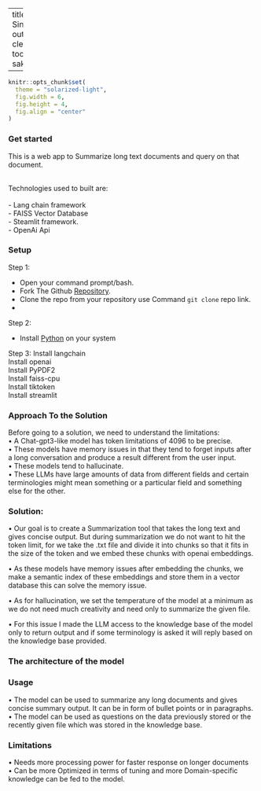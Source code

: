 
---
title: "Readme"
author: "Jaspreet Singh"
date: "2023-04-15"
output: 
  cleanrmd::html_document_clean:
    toc: true
    float_toc: true
    theme: sakura
    
---

```r
knitr::opts_chunk$set(
  theme = "solarized-light",
  fig.width = 6,
  fig.height = 4,
  fig.align = "center"
)
```

### Get started 

This is a web app to Summarize long text documents and query on that document. 

<br> 
Technologies used to built are: 
<br>  
- Lang chain framework<br>
- FAISS Vector Database<br> 
- Steamlit framework.<br>
- OpenAi Api<br>

### Setup

Step 1:

- Open your command prompt/bash.
- Fork The Github [Repository](https://github.com/singhjaspreetb/Summerization-LLM).
- Clone the repo from your repository use Command `git clone` repo link.
- 
<br>

Step 2:

- Install [Python](https://youtu.be/0QibxSdnWW4) on your system 
<br>

Step 3:
Install langchain
<br>
Install openai
<br>
Install PyPDF2
<br>
Install faiss-cpu
<br>
Install tiktoken
<br>
Install streamlit

### Approach To the Solution
Before going to a solution, we need to understand the limitations:
<br>
•	A Chat-gpt3-like model has token limitations of 4096 to be precise.
<br>
•	These models have memory issues in that they tend to forget inputs after a long conversation and produce a result different from the user input.
<br>
•	These models tend to hallucinate.
<br>
•	These LLMs have large amounts of data from different fields and certain terminologies might mean something or a particular field and something else for the other.

### Solution:
•	Our goal is to create a Summarization tool that takes the long text and gives concise output. But during summarization we do not want to hit the token limit, for we take the .txt file and divide it into chunks so that it fits in the size of the token and we embed these chunks with openai embeddings.

•	As these models have memory issues after embedding the chunks, we make a semantic index of these embeddings and store them in a vector database this can solve the memory issue.

•	As for hallucination, we set the temperature of the model at a minimum as we do not need much creativity and need only to summarize the given file.

•	For this issue I made the LLM access to the knowledge base of the model only to return output and if some terminology is asked it will reply based on the knowledge base provided. 


 
### The architecture of the model
 

### Usage
•	The model can be used to summarize any long documents and gives concise summary output. It can be in form of bullet points or in paragraphs.
<br>
•	The model can be used as questions on the data previously stored or the recently given file which was stored in the knowledge base.



### Limitations 
•	Needs more processing power for faster response on longer documents
<br>
•	Can be more Optimized in terms of tuning and more Domain-specific knowledge can be fed to the model.

   

